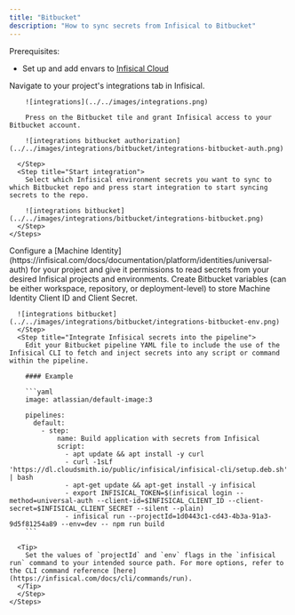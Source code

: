 ```yaml
---
title: "Bitbucket"
description: "How to sync secrets from Infisical to Bitbucket"
---
```


Prerequisites:

- Set up and add envars to [Infisical Cloud](https://app.infisical.com)

<AccordionGroup>
  <Accordion title="Push secrets to Bitbucket from Infisical">
    <Steps>
      <Step title="Authorize Infisical for Bitbucket">
        Navigate to your project's integrations tab in Infisical.

        ![integrations](../../images/integrations.png)

        Press on the Bitbucket tile and grant Infisical access to your Bitbucket account.

        ![integrations bitbucket authorization](../../images/integrations/bitbucket/integrations-bitbucket-auth.png)

      </Step>
      <Step title="Start integration">
        Select which Infisical environment secrets you want to sync to which Bitbucket repo and press start integration to start syncing secrets to the repo.

        ![integrations bitbucket](../../images/integrations/bitbucket/integrations-bitbucket.png)
      </Step>
    </Steps>

  </Accordion>
  <Accordion title="Pull secrets in Bitbucket pipelines from Infisical">
    <Steps>
      <Step title="Configure Infisical Access">
        Configure a [Machine Identity](https://infisical.com/docs/documentation/platform/identities/universal-auth) for your project and give it permissions to read secrets from your desired Infisical projects and environments.
      </Step>
      <Step title="Initialize Bitbucket variables">
      Create Bitbucket variables (can be either workspace, repository, or deployment-level) to store Machine Identity Client ID and Client Secret.
      
      ![integrations bitbucket](../../images/integrations/bitbucket/integrations-bitbucket-env.png)
      </Step>
      <Step title="Integrate Infisical secrets into the pipeline">
        Edit your Bitbucket pipeline YAML file to include the use of the Infisical CLI to fetch and inject secrets into any script or command within the pipeline.
        
        #### Example

        ```yaml
        image: atlassian/default-image:3

        pipelines:
          default:
            - step:
                name: Build application with secrets from Infisical
                script:
                  - apt update && apt install -y curl
                  - curl -1sLf 'https://dl.cloudsmith.io/public/infisical/infisical-cli/setup.deb.sh' | bash
                  - apt-get update && apt-get install -y infisical
                  - export INFISICAL_TOKEN=$(infisical login --method=universal-auth --client-id=$INFISICAL_CLIENT_ID --client-secret=$INFISICAL_CLIENT_SECRET --silent --plain)
                  - infisical run --projectId=1d0443c1-cd43-4b3a-91a3-9d5f81254a89 --env=dev -- npm run build
        ```

      <Tip>
        Set the values of `projectId` and `env` flags in the `infisical run` command to your intended source path. For more options, refer to the CLI command reference [here](https://infisical.com/docs/cli/commands/run).
      </Tip>
      </Step>
    </Steps>

  </Accordion>
</AccordionGroup>
